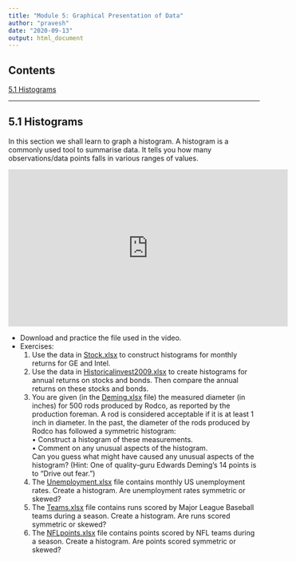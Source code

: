 ```yaml
---
title: "Module 5: Graphical Presentation of Data"
author: "pravesh"
date: "2020-09-13"
output: html_document
---
```


## Contents
[5.1 Histograms](#five-one)

---

## 5.1 Histograms {#five-one}
In this section we shall learn to graph a histogram. A histogram is a commonly used tool to summarise data. It tells you how many observations/data points falls in various ranges of values. 

<iframe width="560" height="315" src="https://www.youtube.com/embed/PqHgI9Y5SvA" frameborder="0" allow="accelerometer; autoplay; clipboard-write; encrypted-media; gyroscope; picture-in-picture" allowfullscreen></iframe>

- Download and practice the file used in the video.
- Exercises:
  1. Use the data in [Stock.xlsx](Stock.xlsx) to construct histograms for monthly returns for GE and Intel.
  1. Use the data in [Historicalinvest2009.xlsx](Historicalinvest2009.xlsx) to create histograms for annual returns on stocks and bonds. Then compare the annual returns on these stocks and bonds.
  1. You are given (in the [Deming.xlsx](Deming.xlsx) file) the measured diameter (in inches) for 500 rods produced by Rodco, as reported by the production foreman. A rod is considered acceptable if it is at least 1 inch in diameter. In the past, the diameter of the rods produced by Rodco has followed a symmetric histogram:<br>
     • Construct a histogram of these measurements.<br>
     • Comment on any unusual aspects of the histogram.<br>
     Can you guess what might have caused any unusual aspects of the histogram? (Hint: One of quality-guru Edwards Deming’s 14 points is to “Drive out fear.”)
  1. The [Unemployment.xlsx](Unemployment.xlsx) file contains monthly US unemployment rates. Create a histogram. Are unemployment rates symmetric or skewed?
  1. The [Teams.xlsx](Teams.xlsx) file contains runs scored by Major League Baseball teams during a season. Create a histogram. Are runs scored symmetric or skewed?
  1. The [NFLpoints.xlsx](NFLpoints.xlsx) file contains points scored by NFL teams during a season. Create a histogram. Are points scored symmetric or skewed?